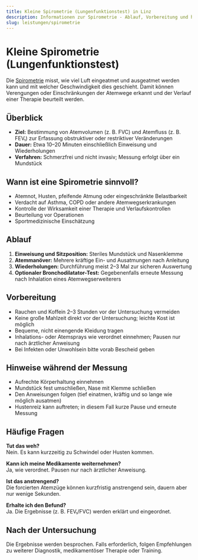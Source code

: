 ```yaml
---
title: Kleine Spirometrie (Lungenfunktionstest) in Linz
description: Informationen zur Spirometrie - Ablauf, Vorbereitung und häufige Fragen zur Lungenfunktionsprüfung.
slug: leistungen/spirometrie
---
```



# Kleine Spirometrie (Lungenfunktionstest)

Die [Spirometrie](https://de.wikipedia.org/wiki/Spirometrie) misst, wie viel Luft eingeatmet und ausgeatmet werden kann und mit welcher Geschwindigkeit dies geschieht. Damit können Verengungen oder Einschränkungen der Atemwege erkannt und der Verlauf einer Therapie beurteilt werden.

## Überblick

- **Ziel:** Bestimmung von Atemvolumen (z. B. FVC) und Atemfluss (z. B. FEV₁) zur Erfassung obstruktiver oder restriktiver Veränderungen
- **Dauer:** Etwa 10–20 Minuten einschließlich Einweisung und Wiederholungen
- **Verfahren:** Schmerzfrei und nicht invasiv; Messung erfolgt über ein Mundstück

## Wann ist eine Spirometrie sinnvoll?

- Atemnot, Husten, pfeifende Atmung oder eingeschränkte Belastbarkeit
- Verdacht auf Asthma, COPD oder andere Atemwegserkrankungen
- Kontrolle der Wirksamkeit einer Therapie und Verlaufskontrollen
- Beurteilung vor Operationen
- Sportmedizinische Einschätzung

## Ablauf

1. **Einweisung und Sitzposition:** Steriles Mundstück und Nasenklemme
2. **Atemmanöver:** Mehrere kräftige Ein- und Ausatmungen nach Anleitung
3. **Wiederholungen:** Durchführung meist 2–3 Mal zur sicheren Auswertung
4. **Optionaler Bronchodilatator-Test:** Gegebenenfalls erneute Messung nach Inhalation eines Atemwegserweiterers

## Vorbereitung

- Rauchen und Koffein 2–3 Stunden vor der Untersuchung vermeiden
- Keine große Mahlzeit direkt vor der Untersuchung; leichte Kost ist möglich
- Bequeme, nicht einengende Kleidung tragen
- Inhalations- oder Atemsprays wie verordnet einnehmen; Pausen nur nach ärztlicher Anweisung
- Bei Infekten oder Unwohlsein bitte vorab Bescheid geben

## Hinweise während der Messung

- Aufrechte Körperhaltung einnehmen
- Mundstück fest umschließen, Nase mit Klemme schließen
- Den Anweisungen folgen (tief einatmen, kräftig und so lange wie möglich ausatmen)
- Hustenreiz kann auftreten; in diesem Fall kurze Pause und erneute Messung

## Häufige Fragen

**Tut das weh?**  
Nein. Es kann kurzzeitig zu Schwindel oder Husten kommen.

**Kann ich meine Medikamente weiternehmen?**  
Ja, wie verordnet. Pausen nur nach ärztlicher Anweisung.

**Ist das anstrengend?**  
Die forcierten Atemzüge können kurzfristig anstrengend sein, dauern aber nur wenige Sekunden.

**Erhalte ich den Befund?**  
Ja. Die Ergebnisse (z. B. FEV₁/FVC) werden erklärt und eingeordnet.

## Nach der Untersuchung

Die Ergebnisse werden besprochen. Falls erforderlich, folgen Empfehlungen zu weiterer Diagnostik, medikamentöser Therapie oder Training.

<ScheduleAppointment></ScheduleAppointment>
